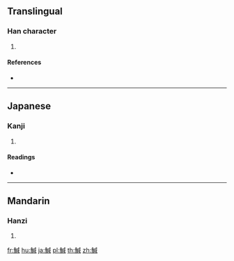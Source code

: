 {{character info/new}}
==Translingual==

===Han character===
{{Han char|rn=195|rad=魚|as=09|sn=20|four=23350|canj=NFIHR}}

# {{defn|Han|sort=魚09}}

====References====
* {{Han ref|kx=1475.090|dkj=46345|dj=2006.330|hdz=74700.140|uh=9C14|ud=39956|bh=F575|bd=62837}}

----

==Japanese==

===Kanji===
{{ja-kanji|grade=|rs=魚09}}

# {{defn|lang=ja|sort=魚09}}

====Readings====
* {{ja-readings|on=[[かん]] (kan), [[こん]] (kon), [[げん]] (gen)|kun=[[たら]] (tara), [[かれい]] (karei)}}

----

==Mandarin==

===Hanzi===
{{cmn-hanzi|pin=[[jiǎn]] ([[jian3]]), [[xiā]] ([[xia1]])|wg=chien<sup>3</sup>, hsia<sup>1</sup>}}

# {{defn|lang=cmn|sort=魚09}}

[[fr:鰔]]
[[hu:鰔]]
[[ja:鰔]]
[[pl:鰔]]
[[th:鰔]]
[[zh:鰔]]
